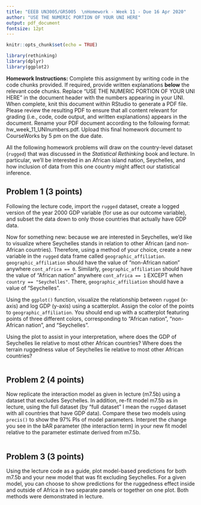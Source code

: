 ```yaml
---
title: "EEEB UN3005/GR5005  \nHomework - Week 11 - Due 16 Apr 2020"
author: "USE THE NUMERIC PORTION OF YOUR UNI HERE"
output: pdf_document
fontsize: 12pt
---
```


```r

knitr::opts_chunk$set(echo = TRUE)

library(rethinking)
library(dplyr)
library(ggplot2)
```


**Homework Instructions:** Complete this assignment by writing code in the code chunks provided. If required, provide written explanations **below** the relevant code chunks. Replace "USE THE NUMERIC PORTION OF YOUR UNI HERE" in the document header with the numbers appearing in your UNI. When complete, knit this document within RStudio to generate a PDF file. Please review the resulting PDF to ensure that all content relevant for grading (i.e., code, code output, and written explanations) appears in the document. Rename your PDF document according to the following format: hw_week_11_UNInumbers.pdf. Upload this final homework document to CourseWorks by 5 pm on the due date.
  
  
All the following homework problems will draw on the country-level dataset (`rugged`) that was discussed in the *Statistical Rethinking* book and lecture. In particular, we'll be interested in an African island nation, Seychelles, and how inclusion of data from this one country might affect our statistical inference.  


## Problem 1 (3 points)

Following the lecture code, import the `rugged` dataset, create a logged version of the year 2000 GDP variable (for use as our outcome variable), and subset the data down to only those countries that actually have GDP data.

Now for something new: because we are interested in Seychelles, we'd like to visualize where Seychelles stands in relation to other African (and non-African countries). Therefore, using a method of your choice, create a new variable in the `rugged` data frame called `geographic_affiliation`. `geographic_affiliation` should have the value of "non-African nation" anywhere `cont_africa == 0`. Similarly, `geographic_affiliation` should have the value of "African nation" anywhere `cont_africa == 1` EXCEPT when `country == "Seychelles"`. There, `geographic_affiliation` should have a value of "Seychelles". 

Using the `ggplot()` function, visualize the relationship between `rugged` (x-axis) and log GDP (y-axis) using a scatterplot. Assign the color of the points to `geographic_affiliation`. You should end up with a scatterplot featuring points of three different colors, corresponding to "African nation", "non-African nation", and "Seychelles".

Using the plot to assist in your interpretation, where does the GDP of Seychelles lie relative to most other African countries? Where does the terrain ruggedness value of Seychelles lie relative to most other African countries?

```r

```


## Problem 2 (4 points)

Now replicate the interaction model as given in lecture (m7.5b) using a dataset that excludes Seychelles. In addition, re-fit model m7.5b as in lecture, using the full dataset (by "full dataset" I mean the `rugged` dataset with all countries that have GDP data). Compare these two models using `precis()` to show the 97% PIs of model parameters. Interpret the change you see in the bAR parameter (the interaction term) in your new fit model relative to the parameter estimate derived from m7.5b.

```r

```


## Problem 3 (3 points)

Using the lecture code as a guide, plot model-based predictions for both m7.5b and your new model that was fit excluding Seychelles. For a given model, you can choose to show predictions for the ruggedness effect inside and outside of Africa in two separate panels or together on one plot. Both methods were demonstrated in lecture.

```r

```
